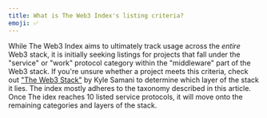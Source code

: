 ```yaml
---
title: What is The Web3 Index's listing criteria?
emoji: ✅
---
```


While The Web3 Index aims to ultimately track usage across the _entire_ Web3 stack, it is initially seeking listings for projects that fall under the "service" or "work" protocol category within the "middleware" part of the Web3 stack. If you're unsure whether a project meets this criteria, check out ["The Web3 Stack"](https://multicoin.capital/2019/12/13/the-web3-stack-2019-edition/) by Kyle Samani to determine which layer of the stack it lies. The index mostly adheres to the taxonomy described in this article. Once The idex reaches 10 listed service protocols, it will move onto the remaining categories and layers of the stack.
